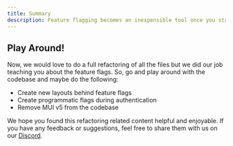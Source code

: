 ```yaml
---
title: Summary
description: Feature flagging becomes an inexpensible tool once you start using it
---
```


<VideoEmbed
  id="MyEAsukNlYQ"
  title="Learn Feature Flags | useFeatureFlag | FeatureFlag | Client-Side Feature Flagging | Frontend Hire"
  startAt={2532}
/>

## Play Around!

Now, we would love to do a full refactoring of all the files but we did our job teaching you about the feature flags. So, go and play around with the codebase and maybe do the following:

- Create new layouts behind feature flags
- Create programmatic flags during authentication
- Remove MUI v5 from the codebase

We hope you found this refactoring related content helpful and enjoyable. If you have any feedback or suggestions, feel free to share them with us on our [Discord](https://discord.gg/DWAVqksVtx).
